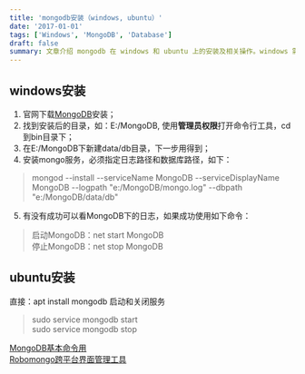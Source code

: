 ```yaml
---
title: 'mongodb安装（windows, ubuntu）'
date: '2017-01-01'
tags: ['Windows', 'MongoDB', 'Database']
draft: false
summary: 文章介绍 mongodb 在 windows 和 ubuntu 上的安装及相关操作。windows 需官网下载安装，指定路径创建 data/db 目录，安装服务并指定日志和数据库路径，可通过命令启动或停止；ubuntu 直接 apt install mongodb，可用相应命令启动和关闭服务，还介绍了基本命令及跨平台界面管理工具。 
---
```


## windows安装
1. 官网下载[MongoDB](https://www.mongodb.com/)安装；
2. 找到安装后的目录，如：E:/MongoDB, 使用**管理员权限**打开命令行工具，cd到bin目录下；
3. 在E:/MongoDB下新建data/db目录，下一步用得到；
4. 安装mongo服务，必须指定日志路径和数据库路径，如下：
> mongod --install --serviceName MongoDB --serviceDisplayName MongoDB --logpath "e:/MongoDB/mongo.log" --dbpath "e:/MongoDB/data/db"
5. 有没有成功可以看MongoDB下的日志，如果成功使用如下命令：
> 启动MongoDB：net start MongoDB  
> 停止MongoDB：net stop MongoDB

## ubuntu安装
直接：apt install mongodb
启动和关闭服务
> sudo service mongodb start   
sudo service mongodb stop

[MongoDB基本命令用](http://blog.csdn.net/tujiaw/article/details/48130493?locationNum=1&fps=1)  
[Robomongo跨平台界面管理工具](https://robomongo.org/)